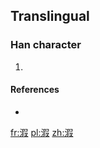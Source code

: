 ==Translingual==

===Han character===
{{Han char|rn=85|rad=水|as=09|sn=12|four=|canj=ERSE}}

# {{defn|Han|sort=水09}}

====References====
* {{Han ref|kx=0639.111|hdz=31689.051|uh=6E8A|ud=28298}}

[[fr:溊]]
[[pl:溊]]
[[zh:溊]]
